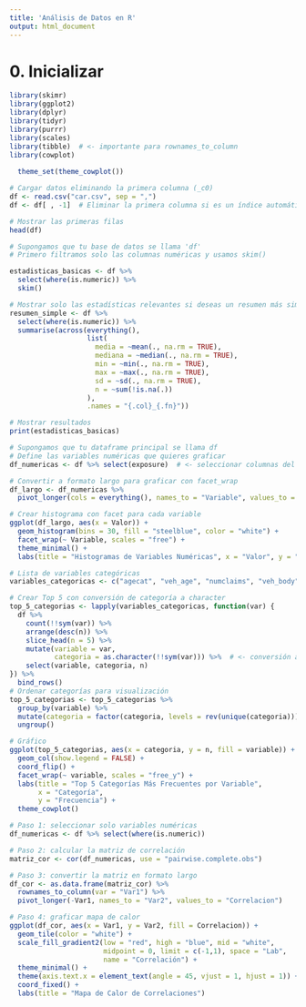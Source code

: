 ```yaml
---
title: 'Análisis de Datos en R'
output: html_document
---
```



# 0.  Inicializar


```r
library(skimr)
library(ggplot2)
library(dplyr)
library(tidyr)
library(purrr)
library(scales)
library(tibble)  # <- importante para rownames_to_column
library(cowplot)
  
  theme_set(theme_cowplot())
```

```r
# Cargar datos eliminando la primera columna (_c0)
df <- read.csv("car.csv", sep = ",")
df <- df[ , -1]  # Eliminar la primera columna si es un índice automático (_c0)

# Mostrar las primeras filas
head(df)

```
```r


# Supongamos que tu base de datos se llama 'df'
# Primero filtramos solo las columnas numéricas y usamos skim()

estadisticas_basicas <- df %>%
  select(where(is.numeric)) %>%
  skim()

# Mostrar solo las estadísticas relevantes si deseas un resumen más simple:
resumen_simple <- df %>%
  select(where(is.numeric)) %>%
  summarise(across(everything(),
                   list(
                     media = ~mean(., na.rm = TRUE),
                     mediana = ~median(., na.rm = TRUE),
                     min = ~min(., na.rm = TRUE),
                     max = ~max(., na.rm = TRUE),
                     sd = ~sd(., na.rm = TRUE),
                     n = ~sum(!is.na(.))
                   ),
                   .names = "{.col}_{.fn}"))

# Mostrar resultados
print(estadisticas_basicas) 

```

```r


# Supongamos que tu dataframe principal se llama df
# Define las variables numéricas que quieres graficar
df_numericas <- df %>% select(exposure)  # <- seleccionar columnas del dataframe

# Convertir a formato largo para graficar con facet_wrap
df_largo <- df_numericas %>%
  pivot_longer(cols = everything(), names_to = "Variable", values_to = "Valor")

# Crear histograma con facet para cada variable
ggplot(df_largo, aes(x = Valor)) +
  geom_histogram(bins = 30, fill = "steelblue", color = "white") +
  facet_wrap(~ Variable, scales = "free") +
  theme_minimal() +
  labs(title = "Histogramas de Variables Numéricas", x = "Valor", y = "Frecuencia")

```
```r


# Lista de variables categóricas
variables_categoricas <- c("agecat", "veh_age", "numclaims", "veh_body", "gender", "area")

# Crear Top 5 con conversión de categoría a character
top_5_categorias <- lapply(variables_categoricas, function(var) {
  df %>%
    count(!!sym(var)) %>%
    arrange(desc(n)) %>%
    slice_head(n = 5) %>%
    mutate(variable = var,
           categoria = as.character(!!sym(var))) %>%  # <- conversión aquí
    select(variable, categoria, n)
}) %>%
  bind_rows()
# Ordenar categorías para visualización
top_5_categorias <- top_5_categorias %>%
  group_by(variable) %>%
  mutate(categoria = factor(categoria, levels = rev(unique(categoria)))) %>%
  ungroup()

# Gráfico
ggplot(top_5_categorias, aes(x = categoria, y = n, fill = variable)) +
  geom_col(show.legend = FALSE) +
  coord_flip() +
  facet_wrap(~ variable, scales = "free_y") +
  labs(title = "Top 5 Categorías Más Frecuentes por Variable",
       x = "Categoría",
       y = "Frecuencia") +
  theme_cowplot()


```
```r


# Paso 1: seleccionar solo variables numéricas
df_numericas <- df %>% select(where(is.numeric))

# Paso 2: calcular la matriz de correlación
matriz_cor <- cor(df_numericas, use = "pairwise.complete.obs")

# Paso 3: convertir la matriz en formato largo
df_cor <- as.data.frame(matriz_cor) %>%
  rownames_to_column(var = "Var1") %>%
  pivot_longer(-Var1, names_to = "Var2", values_to = "Correlacion")

# Paso 4: graficar mapa de calor
ggplot(df_cor, aes(x = Var1, y = Var2, fill = Correlacion)) +
  geom_tile(color = "white") +
  scale_fill_gradient2(low = "red", high = "blue", mid = "white",
                       midpoint = 0, limit = c(-1,1), space = "Lab",
                       name = "Correlación") +
  theme_minimal() +
  theme(axis.text.x = element_text(angle = 45, vjust = 1, hjust = 1)) +
  coord_fixed() +
  labs(title = "Mapa de Calor de Correlaciones")

```

